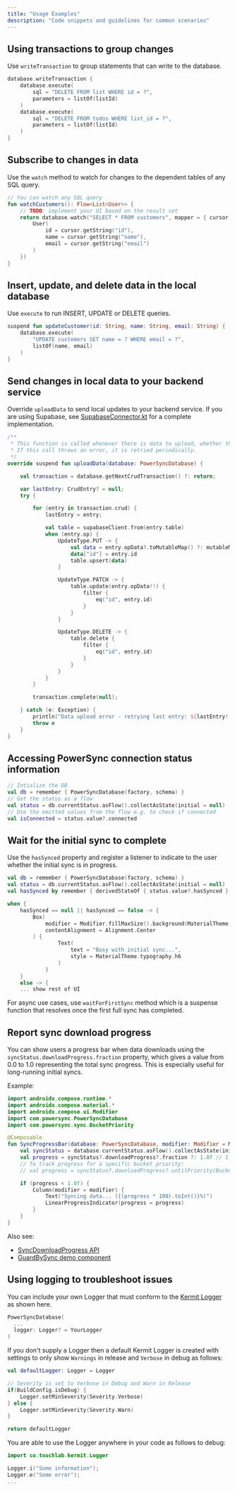 ```yaml
---
title: "Usage Examples"
description: "Code snippets and guidelines for common scenarios"
---
```


## Using transactions to group changes

Use `writeTransaction` to group statements that can write to the database.

```kotlin
database.writeTransaction {
    database.execute(
        sql = "DELETE FROM list WHERE id = ?",
        parameters = listOf(listId)
    )
    database.execute(
        sql = "DELETE FROM todos WHERE list_id = ?",
        parameters = listOf(listId)
    )
}
```

## Subscribe to changes in data

Use the `watch` method to watch for changes to the dependent tables of any SQL query.

```kotlin
// You can watch any SQL query
fun watchCustomers(): Flow<List<User>> {
    // TODO: implement your UI based on the result set
    return database.watch("SELECT * FROM customers", mapper = { cursor ->
        User(
            id = cursor.getString("id"),
            name = cursor.getString("name"),
            email = cursor.getString("email")
        )
    })
}
```

## Insert, update, and delete data in the local database

Use `execute` to run INSERT, UPDATE or DELETE queries.

```kotlin
suspend fun updateCustomer(id: String, name: String, email: String) {
    database.execute(
        "UPDATE customers SET name = ? WHERE email = ?",
        listOf(name, email)
    )
}
```

## Send changes in local data to your backend service

Override `uploadData` to send local updates to your backend service. If you are using Supabase, see [SupabaseConnector.kt](https://github.com/powersync-ja/powersync-kotlin/blob/main/connectors/supabase/src/commonMain/kotlin/com/powersync/connector/supabase/SupabaseConnector.kt) for a complete implementation.

```kotlin
/**
 * This function is called whenever there is data to upload, whether the device is online or offline.
 * If this call throws an error, it is retried periodically.
 */
override suspend fun uploadData(database: PowerSyncDatabase) {

    val transaction = database.getNextCrudTransaction() ?: return;

    var lastEntry: CrudEntry? = null;
    try {

        for (entry in transaction.crud) {
            lastEntry = entry;

            val table = supabaseClient.from(entry.table)
            when (entry.op) {
                UpdateType.PUT -> {
                    val data = entry.opData?.toMutableMap() ?: mutableMapOf()
                    data["id"] = entry.id
                    table.upsert(data)
                }

                UpdateType.PATCH -> {
                    table.update(entry.opData!!) {
                        filter {
                            eq("id", entry.id)
                        }
                    }
                }

                UpdateType.DELETE -> {
                    table.delete {
                        filter {
                            eq("id", entry.id)
                        }
                    }
                }
            }
        }

        transaction.complete(null);

    } catch (e: Exception) {
        println("Data upload error - retrying last entry: ${lastEntry!!}, $e")
        throw e
    }
}
```

## Accessing PowerSync connection status information

```kotlin
// Intialize the DB
val db = remember { PowerSyncDatabase(factory, schema) }
// Get the status as a flow
val status = db.currentStatus.asFlow().collectAsState(initial = null)
// Use the emitted values from the flow e.g. to check if connected
val isConnected = status.value?.connected
```

## Wait for the initial sync to complete

Use the `hasSynced` property and register a listener to indicate to the user whether the initial sync is in progress.

```kotlin
val db = remember { PowerSyncDatabase(factory, schema) }
val status = db.currentStatus.asFlow().collectAsState(initial = null)
val hasSynced by remember { derivedStateOf { status.value?.hasSynced } }

when {
    hasSynced == null || hasSynced == false -> {
        Box(
            modifier = Modifier.fillMaxSize().background(MaterialTheme.colors.background),
            contentAlignment = Alignment.Center
        ) {
                Text(
                    text = "Busy with initial sync...",
                    style = MaterialTheme.typography.h6
                )
            }
    }
    else -> {
    ... show rest of UI
```

For async use cases, use `waitForFirstSync` method which is a suspense function that resolves once the first full sync has completed.

## Report sync download progress

You can show users a progress bar when data downloads using the `syncStatus.downloadProgress.fraction` property, which gives a value from 0.0 to 1.0 representing the total sync progress. This is especially useful for long-running initial syncs.

Example:

```kotlin
import androidx.compose.runtime.*
import androidx.compose.material.*
import androidx.compose.ui.Modifier
import com.powersync.PowerSyncDatabase
import com.powersync.sync.BucketPriority

@Composable
fun SyncProgressBar(database: PowerSyncDatabase, modifier: Modifier = Modifier) {
    val syncStatus = database.currentStatus.asFlow().collectAsState(initial = null).value
    val progress = syncStatus?.downloadProgress?.fraction ?: 1.0f // 1.0 = complete
    // To track progress for a specific bucket priority:
    // val progress = syncStatus?.downloadProgress?.untilPriority(BucketPriority(2))?.fraction ?: 1.0f

    if (progress < 1.0f) {
        Column(modifier = modifier) {
            Text("Syncing data... ({(progress * 100).toInt()}%)")
            LinearProgressIndicator(progress = progress)
        }
    }
}
```

Also see:
- [SyncDownloadProgress API](https://powersync-ja.github.io/powersync-kotlin/core/com.powersync.sync/-sync-download-progress/index.html)
- [GuardBySync demo component](https://github.com/powersync-ja/powersync-kotlin/blob/main/demos/supabase-todolist/shared/src/commonMain/kotlin/com/powersync/demos/components/GuardBySync.kt)

## Using logging to troubleshoot issues

You can include your own Logger that must conform to the [Kermit Logger](https://kermit.touchlab.co/docs/) as shown here.

```kotlin
PowerSyncDatabase(
  ...
  logger: Logger? = YourLogger
)
```

If you don't supply a Logger then a default Kermit Logger is created with settings to only show `Warnings` in release and `Verbose` in debug as follows:

```kotlin
val defaultLogger: Logger = Logger

// Severity is set to Verbose in Debug and Warn in Release
if(BuildConfig.isDebug) {
    Logger.setMinSeverity(Severity.Verbose)
} else {
    Logger.setMinSeverity(Severity.Warn)
}

return defaultLogger
```

You are able to use the Logger anywhere in your code as follows to debug:

```kotlin
import co.touchlab.kermit.Logger

Logger.i("Some information");
Logger.e("Some error");
...
```
